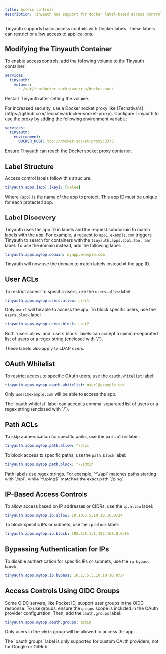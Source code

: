 ```yaml
---
title: Access controls
description: Tinyauth has support for docker label-based access controls.
---
```


Tinyauth supports basic access controls with Docker labels. These labels can restrict or allow access to applications.

## Modifying the Tinyauth Container

To enable access controls, add the following volume to the Tinyauth container:

```yaml
services:
  tinyauth:
    volumes:
      - /var/run/docker.sock:/var/run/docker.sock
```

Restart Tinyauth after setting the volume.

<Callout type="info">
  For increased security, use a Docker socket proxy like [Tecnativa's](https://github.com/Tecnativa/docker-socket-proxy). Configure Tinyauth to use the proxy by adding the following environment variable:

```yaml
services:
  tinyauth:
    environment:
      DOCKER_HOST: tcp://docker-socket-proxy:2375
```

Ensure Tinyauth can reach the Docker socket proxy container.

</Callout>

## Label Structure

Access control labels follow this structure:

```yaml
tinyauth.apps.[app].[key]: [value]
```

Where `[app]` is the name of the app to protect. This app ID must be unique for each protected app.

## Label Discovery

Tinyauth uses the app ID in labels and the request subdomain to match labels with the app. For example, a request to `app1.example.com` triggers Tinyauth to search for containers with the `tinyauth.apps.app1.foo: bar` label. To use the domain instead, add the following label:

```yaml
tinyauth.apps.myapp.domain: myapp.example.com
```

Tinyauth will now use the domain to match labels instead of the app ID.

## User ACLs

To restrict access to specific users, use the `users.allow` label:

```yaml
tinyauth.apps.myapp.users.allow: user1
```

Only `user1` will be able to access the app. To block specific users, use the `users.block` label:

```yaml
tinyauth.apps.myapp.users.block: user2
```

<Callout type="info">
  Both `users.allow` and `users.block` labels can accept a comma-separated list
  of users or a regex string (enclosed with `/`).
</Callout>

<Callout type="info">These labels also apply to LDAP users.</Callout>

## OAuth Whitelist

To restrict access to specific OAuth users, use the `oauth.whitelist` label:

```yaml
tinyauth.apps.myapp.oauth.whitelist: user1@example.com
```

Only `user1@example.com` will be able to access the app.

<Callout type="info">
  The `oauth.whitelist` label can accept a comma-separated list of users or a
  regex string (enclosed with `/`).
</Callout>

## Path ACLs

To skip authentication for specific paths, use the `path.allow` label:

```yaml
tinyauth.apps.myapp.path.allow: ^\/api
```

To block access to specific paths, use the `path.block` label:

```yaml
tinyauth.apps.myapp.path.block: ^\/admin
```

<Callout type="warning">
  Path labels use regex strings. For example, `^\/api` matches paths starting
  with `/api`, while `^\/ping$` matches the exact path `/ping`.
</Callout>

## IP-Based Access Controls

To allow access based on IP addresses or CIDRs, use the `ip.allow` label:

```yaml
tinyauth.apps.myapp.ip.allow: 10.10.5.5,10.10.10.0/24
```

To block specific IPs or subnets, use the `ip.block` label:

```yaml
tinyauth.apps.myapp.ip.block: 192.168.1.1,192.168.0.0/16
```

## Bypassing Authentication for IPs

To disable authentication for specific IPs or subnets, use the `ip.bypass` label:

```yaml
tinyauth.apps.myapp.ip.bypass: 10.10.5.5,10.10.10.0/24
```

## Access Controls Using OIDC Groups

Some OIDC servers, like Pocket ID, support user groups in the OIDC response. To use groups, ensure the `groups` scope is included in the OAuth provider configuration. Then, add the `oauth.groups` label:

```yaml
tinyauth.apps.myapp.oauth.groups: admin
```

Only users in the `admin` group will be allowed to access the app.

<Callout type="warning">
  The `oauth.groups` label is only supported for custom OAuth providers, not for
  Google or GitHub.
</Callout>
